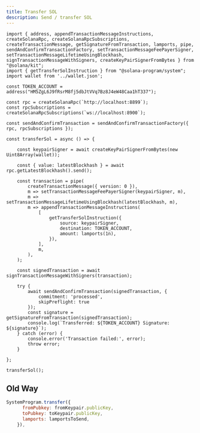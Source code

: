 ```yaml
---
title: Transfer SOL
description: Send / transfer SOL 
---
```


```tsx
import { address, appendTransactionMessageInstructions, createSolanaRpc, createSolanaRpcSubscriptions, createTransactionMessage, getSignatureFromTransaction, lamports, pipe, sendAndConfirmTransactionFactory, setTransactionMessageFeePayerSigner, setTransactionMessageLifetimeUsingBlockhash, signTransactionMessageWithSigners, createKeyPairSignerFromBytes } from "@solana/kit";
import { getTransferSolInstruction } from "@solana-program/system";
import wallet from '../wallet.json';

const TOKEN_ACCOUNT = address("HM5ZgL6J9fRsrM8fj5dbJtVVq7Bz8J4eW48Caa1hT337");

const rpc = createSolanaRpc(`http://localhost:8899`);
const rpcSubscriptions = createSolanaRpcSubscriptions(`ws://localhost:8900`);

const sendAndConfirmTransaction = sendAndConfirmTransactionFactory({ rpc, rpcSubscriptions });

const transferSol = async () => {

    const keypairSigner = await createKeyPairSignerFromBytes(new Uint8Array(wallet));

    const { value: latestBlockhash } = await rpc.getLatestBlockhash().send();

    const transaction = pipe(
        createTransactionMessage({ version: 0 }),
        m => setTransactionMessageFeePayerSigner(keypairSigner, m),
        m => setTransactionMessageLifetimeUsingBlockhash(latestBlockhash, m),
        m => appendTransactionMessageInstructions(
            [
                getTransferSolInstruction({
                    source: keypairSigner,
                    destination: TOKEN_ACCOUNT,
                    amount: lamports(1n),
                }),
            ],
            m,
        ),
    );

    const signedTransaction = await signTransactionMessageWithSigners(transaction);

    try {
        await sendAndConfirmTransaction(signedTransaction, {
            commitment: 'processed',
            skipPreflight: true
        });
        const signature = getSignatureFromTransaction(signedTransaction);
        console.log(`Transferred: ${TOKEN_ACCOUNT} Signature: ${signature}`);
    } catch (error) {
        console.error('Transaction failed:', error);
        throw error;
    }

};

transferSol();

```

## Old Way
```js
SystemProgram.transfer({
      fromPubkey: fromKeypair.publicKey,
      toPubkey: toKeypair.publicKey,
      lamports: lamportsToSend,
    }),
```
